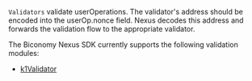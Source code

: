 `Validators` validate userOperations. 
The validator's address should be encoded into the userOp.nonce field. Nexus decodes this address and forwards the validation flow to the appropriate validator.

The Biconomy Nexus SDK currently supports the following validation modules:

- [k1Validator](/modules/validators/k1Validator)
